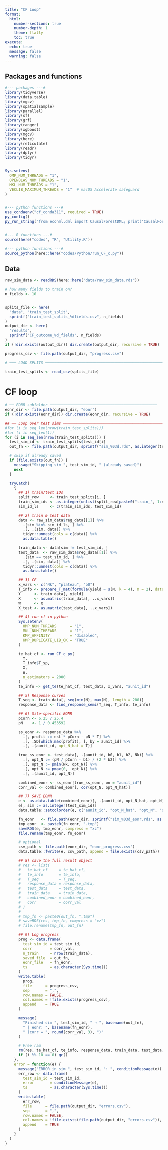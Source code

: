 ```yaml
---
title: "CF Loop"
format:
  html:
    number-sections: true
    number-depth: 1
    theme: flatly
    toc: true
execute:
  echo: true
  message: false
  warning: false
---
```


## Packages and functions
```r
#--- packages ---#
library(tidyverse)
library(data.table)
library(mgcv)
library(spatialsample)
library(parallel)
library(sf)
library(grf)
library(ranger)
library(xgboost)
library(mgcv)
library(here)
library(reticulate)
library(readr)
library(dplyr)
library(tidyr)


Sys.setenv(
  OMP_NUM_THREADS = "1",
  OPENBLAS_NUM_THREADS = "1",
  MKL_NUM_THREADS = "1",
  VECLIB_MAXIMUM_THREADS = "1"  # macOS Accelerate safeguard
)


#--- python functions ---#
use_condaenv("cf_conda311", required = TRUE)
py_config()
py_run_string("from econml.dml import CausalForestDML; print('CausalForestDML imported OK')")


#--- R functions ---#
source(here("codes", "R", "Utility.R"))

#--- python functions ---#
source_python(here::here("codes/Python/run_CF_c.py"))
```

## Data


```r
raw_sim_data <- readRDS(here::here("data/raw_sim_data.rds"))

# how many fields to train on?
n_fields <- 10


splits_file <- here(
  "data", "train_test_split",
  sprintf("train_test_splits_%dfields.csv", n_fields)
)
output_dir <- here(
  "results",
  sprintf("CF_outcome_%d_fields", n_fields)
)
if (!dir.exists(output_dir)) dir.create(output_dir, recursive = TRUE)

progress_csv <- file.path(output_dir, "progress.csv")

# ─── LOAD SPLITS ────────────────────────────────────────────────────────────────

train_test_splits <- read_csv(splits_file)

```



# CF loop


```r
# ── EONR subfolder ────────────────────────────────────────────────
eonr_dir <- file.path(output_dir, "eonr")
if (!dir.exists(eonr_dir)) dir.create(eonr_dir, recursive = TRUE)

## ── Loop over test sims ───────────────────────────────────────────────────────
#for (i in seq_len(nrow(train_test_splits)))
#for (i in seq_len(1))
for (i in seq_len(nrow(train_test_splits))) {
  test_sim_id <- train_test_splits$test_id[i]
  out_fn <- file.path(output_dir, sprintf("sim_%03d.rds", as.integer(test_sim_id)))

  # skip if already saved
  if (file.exists(out_fn)) {
    message("Skipping sim ", test_sim_id, " (already saved)")
    next
  }

  tryCatch(
    {
      ## 1) train/test IDs
      split_row     <- train_test_splits[i, ]
      train_sim_ids <- as.integer(unlist(split_row[paste0("train_", 1:n_fields)]))
      sim_id_ls     <- c(train_sim_ids, test_sim_id)

      ## 2) train & test data
      data <- raw_sim_data$reg_data[[1]] %>%
        .[sim %in% sim_id_ls, ] %>%
        .[, .(sim, data)] %>%
        tidyr::unnest(cols = c(data)) %>%
        as.data.table()

      train_data <- data[sim != test_sim_id, ]
      test_data  <- raw_sim_data$reg_data[[1]] %>%
        .[sim == test_sim_id, ] %>%
        .[, .(sim, data)] %>%
        tidyr::unnest(cols = c(data)) %>%
        as.data.table()

      ## 3) CF 
      x_vars <- c("Nk", "plateau", "b0")
      T_info <- prepare_T_mat(formula(yield ~ s(N, k = 4), m = 2), data = train_data)
      Y      <- train_data[, yield]
      X      <- as.matrix(train_data[, ..x_vars])
      W      <- X
      X_test <- as.matrix(test_data[, ..x_vars])

      ## 4) run cf in python
      Sys.setenv(
        OMP_NUM_THREADS      = "1",
        MKL_NUM_THREADS      = "1",
        KMP_AFFINITY         = "disabled",
        KMP_DUPLICATE_LIB_OK = "TRUE"
      )

      te_hat_cf <- run_CF_c_py(
        Y,
        T_info$T_sp,
        X,
        W,
        n_estimators = 2000
      )
      te_info <- get_te(te_hat_cf, test_data, x_vars, "aunit_id")

      ## 5) Response curves
      T_seq <- train_data[, seq(min(N), max(N), length = 200)]
      response_data <- find_response_semi(T_seq, T_info, te_info)

      ## 6) Site-specific EONR
      pCorn <- 6.25 / 25.4
      pN    <- 1 / 0.453592

      ss_eonr <- response_data %>%
        .[, profit := est * pCorn - pN * T] %>%
        .[, .SD[which.max(profit), ], by = aunit_id] %>%
        .[, .(aunit_id, opt_N_hat = T)]

      true_ss_eonr <- test_data[, .(aunit_id, b0, b1, b2, Nk)] %>%
        .[, opt_N := (pN / pCorn - b1) / (2 * b2)] %>%
        .[, opt_N := pmin(Nk, opt_N)] %>%
        .[, opt_N := pmax(0,  opt_N)] %>%
        .[, .(aunit_id, opt_N)]

      combined_eonr <- ss_eonr[true_ss_eonr, on = "aunit_id"]
      corr_val <- combined_eonr[, cor(opt_N, opt_N_hat)]

      ## 7) SAVE EONR 
      e <- as.data.table(combined_eonr)[, .(aunit_id, opt_N_hat, opt_N)]
      e[, sim := as.integer(test_sim_id)]
      data.table::setcolorder(e, c("aunit_id", "opt_N_hat", "opt_N", "sim"))

      fn_eonr   <- file.path(eonr_dir, sprintf("sim_%03d_eonr.rds", as.integer(test_sim_id)))
      tmp_eonr  <- paste0(fn_eonr, ".tmp")
      saveRDS(e, tmp_eonr, compress = "xz")
      file.rename(tmp_eonr, fn_eonr)

      # optional
      csv_path <- file.path(eonr_dir, "eonr_progress.csv")
      data.table::fwrite(e, csv_path, append = file.exists(csv_path))

      ## 8) save the full result object 
      # res <- list(
      #   te_hat_cf     = te_hat_cf,
      #   te_info       = te_info,
      #   T_seq         = T_seq,
      #   response_data = response_data,
      #   test_data     = test_data,
      #   train_data    = train_data,
      #   combined_eonr = combined_eonr,
      #   corr          = corr_val
      # )
      # 
      # tmp_fn <- paste0(out_fn, ".tmp")
      # saveRDS(res, tmp_fn, compress = "xz")
      # file.rename(tmp_fn, out_fn)

      ## 9) Log progress
      prog <- data.frame(
        test_sim_id = test_sim_id,
        corr        = corr_val,
        n_train     = nrow(train_data),
        saved_file  = out_fn,
        eonr_file   = fn_eonr,
        ts          = as.character(Sys.time())
      )
      write.table(
        prog,
        file      = progress_csv,
        sep       = ",",
        row.names = FALSE,
        col.names = !file.exists(progress_csv),
        append    = TRUE
      )

      message(
        "Finished sim ", test_sim_id, " → ", basename(out_fn),
        " | eonr: ", basename(fn_eonr),
        " (corr = ", round(corr_val, 3), ")"
      )

      # Free ram 
      rm(res, te_hat_cf, te_info, response_data, train_data, test_data, e)
      if (i %% 10 == 0) gc()
    },
    error = function(e) {
      message("ERROR in sim ", test_sim_id, ": ", conditionMessage(e))
      err_row <- data.frame(
        test_sim_id = test_sim_id,
        error       = conditionMessage(e),
        ts          = as.character(Sys.time())
      )
      write.table(
        err_row,
        file      = file.path(output_dir, "errors.csv"),
        sep       = ",",
        row.names = FALSE,
        col.names = !file.exists(file.path(output_dir, "errors.csv")),
        append    = TRUE
      )
    }
  )
}


```
